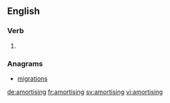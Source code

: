 
==English==

===Verb===
{{head|en|present participle}}

# {{present participle of|amortise|lang=en|nocat=1}}

===Anagrams===
* [[migrations#English|migrations]]

[[de:amortising]]
[[fr:amortising]]
[[sv:amortising]]
[[vi:amortising]]